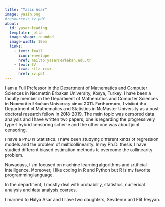 ```yaml
---
title: "Yasin Asar"
image: yasin.png
#resources: cv.pdf
about: 
  id: yasar-heading
  template: jolla
  image-shape: rounded
  image-width: 15em
  links:
    - text: Email
      icon: envelope
      href: mailto:yasar@erbakan.edu.tr
    - text: CV
      icon: file-text
      href: cv.pdf
---
```


:::{#yasar-heading}

I am a Full Professor in the Department of Mathematics and Computer Sciences in Necmettin Erbakan University, Konya, Turkey. I have been a faculty member in the Department of Mathematics and Computer Sciences in Necmettin Erbakan University since 2011. Furthermore, I visited the Department of Mathematics and Statistics in McMaster University as a post-doctoral research fellow in 2018-2019. The main topic was censored data analysis and I have written two papers, one is regarding the progressively type-I hybrid censoring scheme and the other one was about joint censoring. 

I have a PhD in Statistics. I have been studying different kinds of regression models and the problem of multicollinearity. In my Ph.D. thesis, I have studied different biased estimation methods to overcome the collinearity problem.

Nowadays, I am focused on machine learning algorithms and artificial intelligence. Moreover, I like coding in R and Python but R is my favorite programming language.

In the department, I mostly deal with probability, statistics, numerical analysis and data analysis courses.

I married to Hülya Asar and I have two daughters, Sevdenur and Elif Reyyan.

:::
